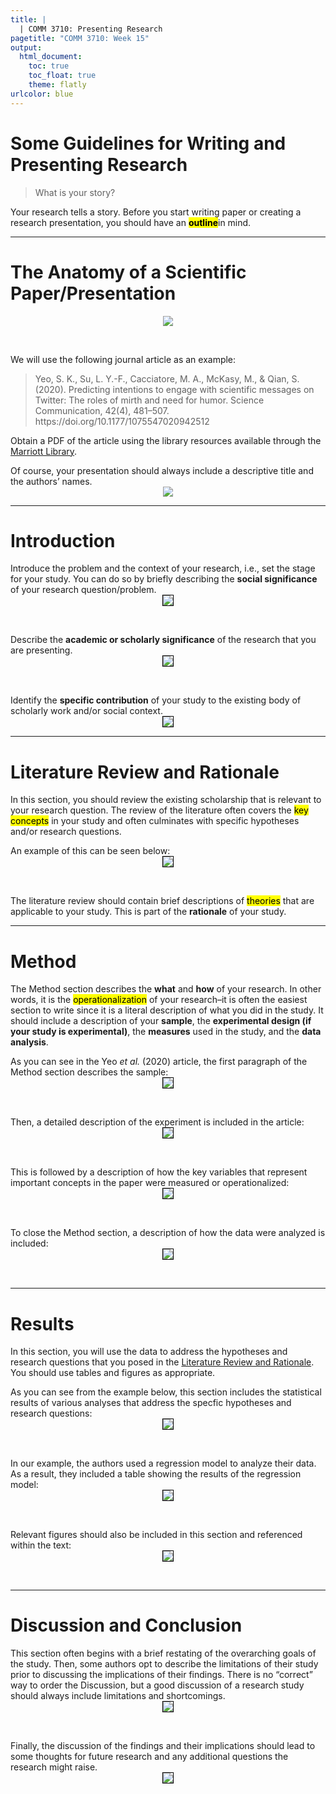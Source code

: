 ```yaml
---
title: |
  | COMM 3710: Presenting Research
pagetitle: "COMM 3710: Week 15"
output:
  html_document:
    toc: true
    toc_float: true
    theme: flatly
urlcolor: blue
---
```


# Some Guidelines for Writing and Presenting Research

> What is your story?

Your research tells a story. Before you start writing paper or creating a research presentation, you should have an <mark>**outline**</mark>in mind.

---

# The Anatomy of a Scientific Paper/Presentation
<center>
<img src="https://sarakyeo.github.io/images/anatomy-research-paper.png"/>
</center>
<br>

We will use the following journal article as an example:

> Yeo, S. K., Su, L. Y.-F., Cacciatore, M. A., McKasy, M., & Qian, S. (2020). Predicting intentions to engage with scientific messages on Twitter: The roles of mirth and need for humor. Science Communication, 42(4), 481–507. https://doi.org/10.1177/1075547020942512

Obtain a PDF of the article using the library resources available through the [Marriott Library](https://lib.utah.edu).

Of course, your presentation should always include a descriptive title and the authors' names.
<center>
<img src="https://sarakyeo.github.io/images/Yeo-et-al-2020_01.png"/>
</center>

---

# Introduction

Introduce the problem and the context of your research, i.e., set the stage for your study. You can do so by briefly describing the **social significance** of your research question/problem.
<center>
<img src="https://sarakyeo.github.io/images/Yeo-et-al-2020_02.png" img style="border:1px solid black"/>
</center>
<br>

Describe the **academic or scholarly significance** of the research that you are presenting.
<center>
<img src="https://sarakyeo.github.io/images/Yeo-et-al-2020_03.png" img style="border:1px solid black"/>
</center>
<br>

Identify the **specific contribution** of your study to the existing body of scholarly work and/or social context.
<center>
<img src="https://sarakyeo.github.io/images/Yeo-et-al-2020_04.png" img style="border:1px solid black"/>
</center>

---

# Literature Review and Rationale

In this section, you should review the existing scholarship that is relevant to your research question. The review of the literature often covers the <mark>key concepts</mark> in your study and often culminates with specific hypotheses and/or research questions. 

An example of this can be seen below:
<center>
<img src="https://sarakyeo.github.io/images/Yeo-et-al-2020_05.png" img style="border:1px solid black"/>
</center>
<br>

The literature review should contain brief descriptions of <mark>theories</mark> that are applicable to your study. This is part of the **rationale** of your study. 

---

# Method

The Method section describes the **what** and **how** of your research. In other words, it is the <mark>operationalization</mark> of your research--it is often the easiest section to write since it is a literal description of what you did in the study. It should include a description of your **sample**, the **experimental design (if your study is experimental)**, the **measures** used in the study, and the **data analysis**.

As you can see in the Yeo *et al.* (2020) article, the first paragraph of the Method section describes the sample:
<center>
<img src="https://sarakyeo.github.io/images/Yeo-et-al-2020_06.png" img style="border:1px solid black"/>
</center>
<br>

Then, a detailed description of the experiment is included in the article:
<center>
<img src="https://sarakyeo.github.io/images/Yeo-et-al-2020_07.png" img style="border:1px solid black"/>
</center>
<br>

This is followed by a description of how the key variables that represent important concepts in the paper were measured or operationalized:
<center>
<img src="https://sarakyeo.github.io/images/Yeo-et-al-2020_08.png" img style="border:1px solid black"/>
</center>
<br>

To close the Method section, a description of how the data were analyzed is included:
<center>
<img src="https://sarakyeo.github.io/images/Yeo-et-al-2020_09.png" img style="border:1px solid black"/>
</center>
<br>

---

# Results
In this section, you will use the data to address the hypotheses and research questions that you posed in the [Literature Review and Rationale]. You should use tables and figures as appropriate. 

As you can see from the example below, this section includes the statistical results of various analyses that address the specfic hypotheses and research questions:
<center>
<img src="https://sarakyeo.github.io/images/Yeo-et-al-2020_10.png" img style="border:1px solid black"/>
</center>
<br>

In our example, the authors used a regression model to analyze their data. As a result, they included a table showing the results of the regression model:
<center>
<img src="https://sarakyeo.github.io/images/Yeo-et-al-2020_11.png" img style="border:1px solid black"/>
</center>
<br>

Relevant figures should also be included in this section and referenced within the text:
<center>
<img src="https://sarakyeo.github.io/images/Yeo-et-al-2020_12.png" img style="border:1px solid black"/>
</center>
<br>

---

# Discussion and Conclusion
This section often begins with a brief restating of the overarching goals of the study. Then, some authors opt to describe the limitations of their study prior to discussing the implications of their findings. There is no "correct" way to order the Discussion, but a good discussion of a research study should always include limitations and shortcomings. 
<center>
<img src="https://sarakyeo.github.io/images/Yeo-et-al-2020_13.png" img style="border:1px solid black"/>
</center>
<br>

Finally, the discussion of the findings and their implications should lead to some thoughts for future research and any additional questions the research might raise.
<center>
<img src="https://sarakyeo.github.io/images/Yeo-et-al-2020_14.png" img style="border:1px solid black"/>
</center>
<br>
